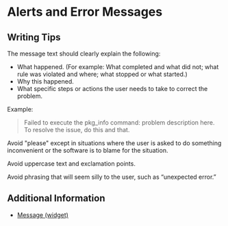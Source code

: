 <Meta title="6 - Content Guidelines/System/Alerts and Error Messages"/>

# Alerts and Error Messages

## Writing Tips
The message text should clearly explain the following:

* What happened. (For example: What completed and what did not; what rule was violated and where; what stopped or what started.)
* Why this happened.
* What specific steps or actions the user needs to take to correct the problem.

Example: 
> Failed to execute the pkg_info command: problem description here. To resolve the issue, do this and that.

Avoid "please" except in situations where the user is asked to do something inconvenient or the software is to blame for the situation.

Avoid uppercase text and exclamation points.

Avoid phrasing that will seem silly to the user, such as “unexpected error.”

## Additional Information
- [Message (widget)](/ui-kit/views/message)